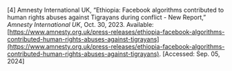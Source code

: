 \[4\]	Amnesty International UK, “Ethiopia: Facebook algorithms contributed to human rights abuses against Tigrayans during conflict \- New Report,” *Amnesty International UK*, Oct. 30, 2023\. Available: [https://www.amnesty.org.uk/press-releases/ethiopia-facebook-algorithms-contributed-human-rights-abuses-against-tigrayans](https://www.amnesty.org.uk/press-releases/ethiopia-facebook-algorithms-contributed-human-rights-abuses-against-tigrayans). \[Accessed: Sep. 05, 2024\]